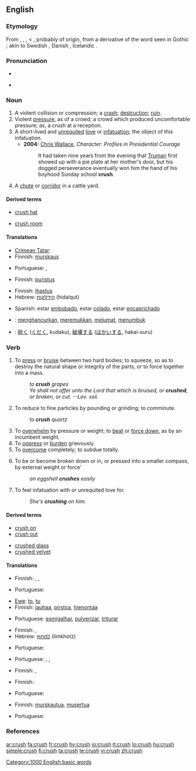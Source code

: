 {{wikipedia}}
==English==

===Etymology===
From {{ME.}} {{term|cruschen|lang=enm}}, {{term|crousshen|lang=enm}}, {{OF.}} {{term|cruisir|lang=fro}}, {{term|croissir|lang=fro}} < {{LL.}} {{term|cruscire|lang=la}}, probably of {{Ger.}} origin, from a derivative of the word seen in Gothic {{term|||tr=kruistan|to gnash|lang=got}} {{rfscript|Gothic}}; akin to Swedish {{term|krysta||to squeeze|lang=sv}}, Danish {{term|kryste|lang=da}}, Icelandic {{term|kreysta|lang=is}}.

===Pronunciation===
*{{IPA|/krʌʃ/}}
*{{audio|en-us-crush.ogg|Audio (US)}}
*:{{rhymes|ʌʃ}}

===Noun===
{{en-noun|crushes}}

# A violent collision or compression; a [[crash]]; [[destruction]]; [[ruin]].
# Violent [[pressure]], as of a crowd; a crowd which produced uncomfortable pressure; as, a crush at a reception.
# A short-lived and [[unrequited]] [[love]] or [[infatuation]]; the object of this infatuation.
#*'''2004:''' [[w: Chris Wallace (journalist)|Chris Wallace]], ''Character:  Profiles in Presidential Courage''
#*:It had taken nine years from the evening that [[w:Harry Truman|Truman]] first showed up with a pie plate at her mother's door, but his dogged perseverance eventually won him the hand of his boyhood Sunday school '''crush'''.
# A [[chute]] or [[corridor]] in a cattle yard.

====Derived terms====
{{top}}
*[[crush hat]]
{{mid}}
*[[crush room]]
{{bottom}}

====Translations====
{{trans-top|a violent collision or compression}}
* [[Crimean Tatar]]: {{tø|crh|taptamaq|xs=Crimean Tatar}}
* Finnish: [[murskaus]]
{{trans-mid}}
* Portuguese: {{t+|pt|choque|m}}, {{t+|pt|colisão|m}}
{{trans-bottom}}

{{trans-top|violent pressure, as of a crowd}}
* Finnish: [[puristus]]
{{trans-mid}}
{{trans-bottom}}

{{trans-top|a short-lived and unrequited love or infatuation}}
* Finnish: [[ihastus]]
* Hebrew: [[הידלקות]] (hidalqut) {{f}}
{{trans-mid}}
* Spanish: estar [[embobado]], estar [[colado]], estar [[encaprichado]]
{{trans-bottom}}

{{trans-top|a chute or corridor in a cattle yard}}
{{trans-mid}}
{{trans-bottom}}

{{checktrans-top}}
*{{ttbc|Indonesian}}: [[hancur|menghancurkan]], [[remuk|meremukkan]], [[lumat|melumat]], [[tumbuk|menumbuk]]
*{{ttbc|Japanese}}: [[砕く]] ([[くだく]], kudaku), [[破壊]]する ([[はかい]]する, hakai-suru)
{{checktrans-bottom}}

===Verb===
{{en-verb|crush|es}}

# To [[press]] or [[bruise]] between two hard bodies; to squeeze, so as to destroy the natural shape or integrity of the parts, or to force together into a mass. 
#: ''to '''crush''' grapes''
#:''Ye shall not offer unto the Lord that which is bruised, or '''crushed''', or broken, or cut. --Lev. xxii.''
# To reduce to fine particles by pounding or grinding; to comminute.
#: ''to '''crush''' quartz''
# To [[overwhelm]] by pressure or weight; to [[beat]] or [[force down]], as by an incumbent weight.
# To [[oppress]] or [[burden]] grievously.
# To [[overcome]] completely; to subdue totally.
# {{intransitive}} To be or become broken down or in, or pressed into a smaller compass, by external weight or force'
#: ''an eggshell '''crushes''' easily''
# To feel infatuation with or unrequited love for.
#: ''She's '''crushing''' on him.''

====Derived terms====
{{top}}
*[[crush on]]
*[[crush out]]
{{mid}}
*[[crushed glass]]
*[[crushed velvet]]
{{bottom}}

====Translations====
{{trans-top|to press or bruise between two hard bodies}}
* Finnish: {{t-|fi|murskata}}, {{t-|fi|musertaa}}, {{t-|fi|rusentaa}}
{{trans-mid}}
* Portuguese: {{t+|pt|amassar}}
{{trans-bottom}}

{{trans-top|to reduce to fine particles by pounding or grinding}}
* [[Ewe]]: [[to]], [[tu]]
* Finnish: [[jauhaa]], [[pirstoa]], [[hienontaa]]
{{trans-mid}}
* Portuguese: [[esmigalhar]], [[pulverizar]], [[triturar]]
{{trans-bottom}}

{{trans-top|to overwhelm by pressure or weight}}
* Finnish: {{t-|fi|murskata}}, {{t-|fi|musertaa}}
* Hebrew: [[למחוץ]] (limkhotz)
{{trans-mid}}
* Portuguese: {{t+|pt|esmagar}}
{{trans-bottom}}

{{trans-top|to oppress or burden grievously}}
* Portuguese: {{t+|pt|dominar}}, {{t+|pt|subjugar}}, {{t+|pt|vencer}}
{{trans-mid}}
{{trans-bottom}}

{{trans-top|to overcome completely}}
* Finnish: {{t-|fi|murskata}}, {{t-|fi|nujertaa}}
{{trans-mid}}
{{trans-bottom}}

{{trans-top|to crush out}}
* Finnish: {{t-|fi|musertaa}}
{{trans-mid}}
* Portuguese: {{t+|pt|espremer}}
{{trans-bottom}}

{{trans-top|to be or become broken down or in}}
* Finnish: [[murskautua]], [[musertua]]
{{trans-mid}}
* Portuguese: {{t+|pt|moer}}
{{trans-bottom}}

===References===
{{R:1913}}


[[Category:1000 English basic words]]

[[ar:crush]]
[[fa:crush]]
[[fr:crush]]
[[hy:crush]]
[[io:crush]]
[[it:crush]]
[[lo:crush]]
[[hu:crush]]
[[simple:crush]]
[[fi:crush]]
[[ta:crush]]
[[te:crush]]
[[vi:crush]]
[[zh:crush]]
